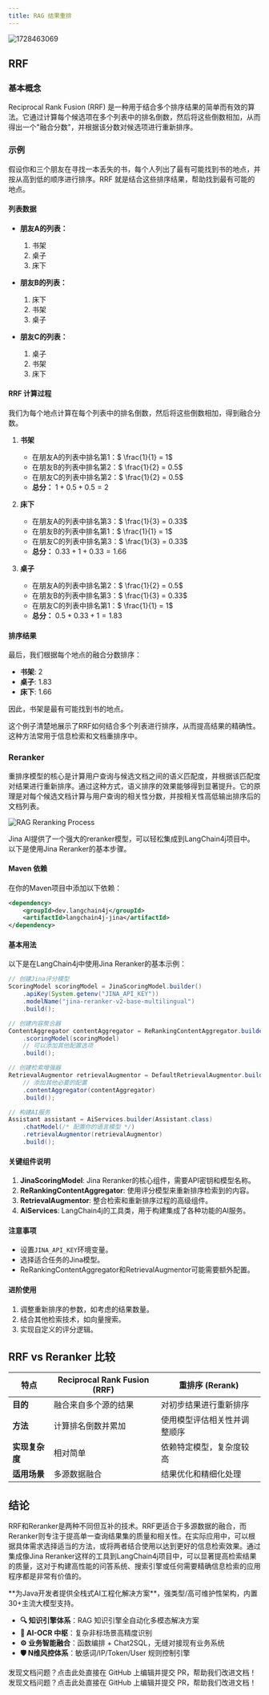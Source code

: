 ```yaml
---
title: RAG 结果重排
---
```



<img src='https://minio.pigx.top/oss/202410/1728463069.png' alt='1728463069'/>


## RRF

### 基本概念

Reciprocal Rank Fusion (RRF) 是一种用于结合多个排序结果的简单而有效的算法。它通过计算每个候选项在多个列表中的排名倒数，然后将这些倒数相加，从而得出一个"融合分数"，并根据该分数对候选项进行重新排序。

### 示例

假设你和三个朋友在寻找一本丢失的书，每个人列出了最有可能找到书的地点，并按从高到低的顺序进行排序。RRF 就是结合这些排序结果，帮助找到最有可能的地点。

#### 列表数据

- **朋友A的列表：**
  1. 书架
  2. 桌子
  3. 床下

- **朋友B的列表：**
  1. 床下
  2. 书架
  3. 桌子

- **朋友C的列表：**
  1. 桌子
  2. 书架
  3. 床下

#### RRF 计算过程

我们为每个地点计算在每个列表中的排名倒数，然后将这些倒数相加，得到融合分数。

1. **书架**
   - 在朋友A的列表中排名第1：$ \frac{1}{1} = 1$
   - 在朋友B的列表中排名第2：$ \frac{1}{2} = 0.5$
   - 在朋友C的列表中排名第2：$ \frac{1}{2} = 0.5$
   - **总分：** $1 + 0.5 + 0.5 = 2$

2. **床下**
   - 在朋友A的列表中排名第3：$ \frac{1}{3} = 0.33$
   - 在朋友B的列表中排名第1：$ \frac{1}{1} = 1$
   - 在朋友C的列表中排名第3：$ \frac{1}{3} = 0.33$
   - **总分：** $0.33 + 1 + 0.33 = 1.66$

3. **桌子**
   - 在朋友A的列表中排名第2：$ \frac{1}{2} = 0.5$
   - 在朋友B的列表中排名第3：$ \frac{1}{3} = 0.33$
   - 在朋友C的列表中排名第1：$ \frac{1}{1} = 1$
   - **总分：** $0.5 + 0.33 + 1 = 1.83$

#### 排序结果

最后，我们根据每个地点的融合分数排序：

- **书架**: 2
- **桌子**: 1.83
- **床下**: 1.66

因此，书架是最有可能找到书的地点。


这个例子清楚地展示了RRF如何结合多个列表进行排序，从而提高结果的精确性。这种方法常用于信息检索和文档重排序中。

### Reranker

重排序模型的核心是计算用户查询与候选文档之间的语义匹配度，并根据该匹配度对结果进行重新排序。通过这种方式，语义排序的效果能够得到显著提升。它的原理是对每个候选文档计算与用户查询的相关性分数，并按相关性高低输出排序后的文档列表。

![RAG Reranking Process](https://minio.pigx.top/oss/202410/1728447436.png)

Jina AI提供了一个强大的reranker模型，可以轻松集成到LangChain4j项目中。以下是使用Jina Reranker的基本步骤。

#### Maven 依赖

在你的Maven项目中添加以下依赖：

```xml
<dependency>
    <groupId>dev.langchain4j</groupId>
    <artifactId>langchain4j-jina</artifactId>
</dependency>
```

#### 基本用法

以下是在LangChain4j中使用Jina Reranker的基本示例：

```java
// 创建Jina评分模型
ScoringModel scoringModel = JinaScoringModel.builder()
    .apiKey(System.getenv("JINA_API_KEY"))
    .modelName("jina-reranker-v2-base-multilingual")
    .build();

// 创建内容聚合器
ContentAggregator contentAggregator = ReRankingContentAggregator.builder()
    .scoringModel(scoringModel)
    // 可以添加其他配置选项
    .build();

// 创建检索增强器
RetrievalAugmentor retrievalAugmentor = DefaultRetrievalAugmentor.builder()
    // 添加其他必要的配置
    .contentAggregator(contentAggregator)
    .build();

// 构建AI服务
Assistant assistant = AiServices.builder(Assistant.class)
    .chatModel(/* 配置你的语言模型 */)
    .retrievalAugmentor(retrievalAugmentor)
    .build();
```

#### 关键组件说明

1. **JinaScoringModel**: Jina Reranker的核心组件，需要API密钥和模型名称。
2. **ReRankingContentAggregator**: 使用评分模型来重新排序检索到的内容。
3. **RetrievalAugmentor**: 整合检索和重新排序过程的高级组件。
4. **AiServices**: LangChain4j的工具类，用于构建集成了各种功能的AI服务。

#### 注意事项

- 设置`JINA_API_KEY`环境变量。
- 选择适合任务的Jina模型。
- ReRankingContentAggregator和RetrievalAugmentor可能需要额外配置。

#### 进阶使用

1. 调整重新排序的参数，如考虑的结果数量。
2. 结合其他检索技术，如向量搜索。
3. 实现自定义的评分逻辑。

## RRF vs Reranker 比较

| 特点           | Reciprocal Rank Fusion (RRF)          | 重排序 (Rerank)                    |
|----------------|---------------------------------------|-------------------------------------|
| **目的**       | 融合来自多个源的结果                  | 对初步结果进行重新排序              |
| **方法**       | 计算排名倒数并累加                    | 使用模型评估相关性并调整顺序        |
| **实现复杂度** | 相对简单                              | 依赖特定模型，复杂度较高            |
| **适用场景**   | 多源数据融合                          | 结果优化和精细化处理                |

## 结论

RRF和Reranker是两种不同但互补的技术。RRF更适合于多源数据的融合，而Reranker则专注于提高单一查询结果集的质量和相关性。在实际应用中，可以根据具体需求选择适当的方法，或将两者结合使用以达到更好的信息检索效果。通过集成像Jina Reranker这样的工具到LangChain4j项目中，可以显著提高检索结果的质量，这对于构建高性能的问答系统、搜索引擎或任何需要精确信息检索的应用程序都是非常有价值的。

<Card title="PIG AI应用开发平台 | 适合中大型企业构建自主可控的AI中台" icon="link" href="https://ai.pig4cloud.com">
**为Java开发者提供全栈式AI工程化解决方案**，强类型/高可维护性架构，内置30+主流大模型支持。

- **🔍 知识引擎体系**：RAG 知识引擎全自动化多模态解决方案
- **📝 AI-OCR 中枢**：复杂非标场景高精度识别
- **⚙️ 业务智能融合**：函数编排 + Chat2SQL，无缝对接现有业务系统
- **🛡️ N维风控体系**：敏感词/IP/Token/User 规则控制引擎
</Card>

<Card title="文档有误？请协助编辑" icon="pencil" href="https://github.com/javaai-pig4cloud-com/javaai-docs/edit/main/docs/17RAG 重排.mdx">
  发现文档问题？点击此处直接在 GitHub 上编辑并提交 PR，帮助我们改进文档！
</Card>

<Card title="文档有误？请协助编辑" icon="pencil" href="https://github.com/javaai-pig4cloud-com/javaai-docs/edit/main/docs/17-rag-reranking.mdx">
  发现文档问题？点击此处直接在 GitHub 上编辑并提交 PR，帮助我们改进文档！
</Card>
